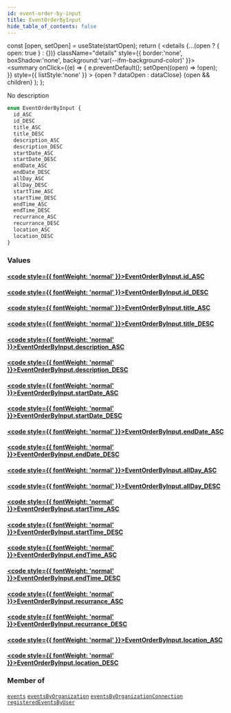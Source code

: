 ```yaml
---
id: event-order-by-input
title: EventOrderByInput
hide_table_of_contents: false
---
```







  const [open, setOpen] = useState(startOpen);
  return (
    <details {...(open ? { open: true } : {})} className="details" style={{ border:'none', boxShadow:'none', background:'var(--ifm-background-color)' }}>
      <summary
        onClick={(e) => {
          e.preventDefault();
          setOpen((open) => !open);
        }}
        style={{ listStyle:'none' }}
      >
      {open ? dataOpen : dataClose}
      </summary>
      {open && children}
    </details>
  );
};




No description


```graphql
enum EventOrderByInput {
  id_ASC
  id_DESC
  title_ASC
  title_DESC
  description_ASC
  description_DESC
  startDate_ASC
  startDate_DESC
  endDate_ASC
  endDate_DESC
  allDay_ASC
  allDay_DESC
  startTime_ASC
  startTime_DESC
  endTime_ASC
  endTime_DESC
  recurrance_ASC
  recurrance_DESC
  location_ASC
  location_DESC
}
```


### Values

#### [<code style={{ fontWeight: 'normal' }}>EventOrderByInput.<b>id_ASC</b></code>](#) 
> 
> 

#### [<code style={{ fontWeight: 'normal' }}>EventOrderByInput.<b>id_DESC</b></code>](#) 
> 
> 

#### [<code style={{ fontWeight: 'normal' }}>EventOrderByInput.<b>title_ASC</b></code>](#) 
> 
> 

#### [<code style={{ fontWeight: 'normal' }}>EventOrderByInput.<b>title_DESC</b></code>](#) 
> 
> 

#### [<code style={{ fontWeight: 'normal' }}>EventOrderByInput.<b>description_ASC</b></code>](#) 
> 
> 

#### [<code style={{ fontWeight: 'normal' }}>EventOrderByInput.<b>description_DESC</b></code>](#) 
> 
> 

#### [<code style={{ fontWeight: 'normal' }}>EventOrderByInput.<b>startDate_ASC</b></code>](#) 
> 
> 

#### [<code style={{ fontWeight: 'normal' }}>EventOrderByInput.<b>startDate_DESC</b></code>](#) 
> 
> 

#### [<code style={{ fontWeight: 'normal' }}>EventOrderByInput.<b>endDate_ASC</b></code>](#) 
> 
> 

#### [<code style={{ fontWeight: 'normal' }}>EventOrderByInput.<b>endDate_DESC</b></code>](#) 
> 
> 

#### [<code style={{ fontWeight: 'normal' }}>EventOrderByInput.<b>allDay_ASC</b></code>](#) 
> 
> 

#### [<code style={{ fontWeight: 'normal' }}>EventOrderByInput.<b>allDay_DESC</b></code>](#) 
> 
> 

#### [<code style={{ fontWeight: 'normal' }}>EventOrderByInput.<b>startTime_ASC</b></code>](#) 
> 
> 

#### [<code style={{ fontWeight: 'normal' }}>EventOrderByInput.<b>startTime_DESC</b></code>](#) 
> 
> 

#### [<code style={{ fontWeight: 'normal' }}>EventOrderByInput.<b>endTime_ASC</b></code>](#) 
> 
> 

#### [<code style={{ fontWeight: 'normal' }}>EventOrderByInput.<b>endTime_DESC</b></code>](#) 
> 
> 

#### [<code style={{ fontWeight: 'normal' }}>EventOrderByInput.<b>recurrance_ASC</b></code>](#) 
> 
> 

#### [<code style={{ fontWeight: 'normal' }}>EventOrderByInput.<b>recurrance_DESC</b></code>](#) 
> 
> 

#### [<code style={{ fontWeight: 'normal' }}>EventOrderByInput.<b>location_ASC</b></code>](#) 
> 
> 

#### [<code style={{ fontWeight: 'normal' }}>EventOrderByInput.<b>location_DESC</b></code>](#) 
> 
> 



### Member of

[`events`](/schema/queries/events)  <Badge class="secondary" text="query"/><Bullet />[`eventsByOrganization`](/schema/queries/events-by-organization)  <Badge class="secondary" text="query"/><Bullet />[`eventsByOrganizationConnection`](/schema/queries/events-by-organization-connection)  <Badge class="secondary" text="query"/><Bullet />[`registeredEventsByUser`](/schema/queries/registered-events-by-user)  <Badge class="secondary" text="query"/>

